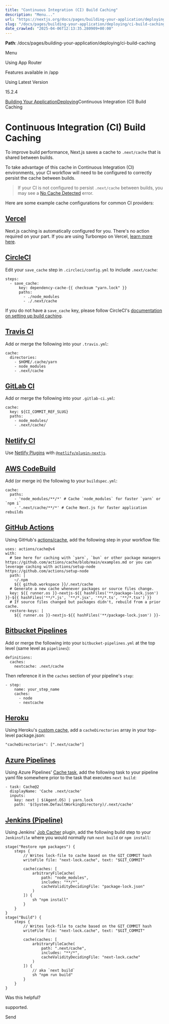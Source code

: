 ---
title: "Continuous Integration (CI) Build Caching"
description: "Menu..."
url: "https://nextjs.org/docs/pages/building-your-application/deploying/ci-build-caching"
slug: "/docs/pages/building-your-application/deploying/ci-build-caching"
date_crawled: "2025-04-06T12:13:35.280909+00:00"
---

**Path**: /docs/pages/building-your-application/deploying/ci-build-caching

Menu

Using App Router

Features available in /app

Using Latest Version

15.2.4

[Building Your Application](/docs/pages/building-your-application)[Deploying](/docs/pages/building-your-application/deploying)Continuous Integration (CI) Build Caching

# Continuous Integration (CI) Build Caching

To improve build performance, Next.js saves a cache to `.next/cache` that is shared between builds.

To take advantage of this cache in Continuous Integration (CI) environments, your CI workflow will need to be configured to correctly persist the cache between builds.

> If your CI is not configured to persist `.next/cache` between builds, you may see a [No Cache Detected](/docs/messages/no-cache) error.

Here are some example cache configurations for common CI providers:

## [Vercel](#vercel)

Next.js caching is automatically configured for you. There's no action required on your part. If you are using Turborepo on Vercel, [learn more here](https://vercel.com/docs/monorepos/turborepo).

## [CircleCI](#circleci)

Edit your `save_cache` step in `.circleci/config.yml` to include `.next/cache`:

```
steps:
  - save_cache:
      key: dependency-cache-{{ checksum "yarn.lock" }}
      paths:
        - ./node_modules
        - ./.next/cache
```

If you do not have a `save_cache` key, please follow CircleCI's [documentation on setting up build caching](https://circleci.com/docs/2.0/caching/).

## [Travis CI](#travis-ci)

Add or merge the following into your `.travis.yml`:

```
cache:
  directories:
    - $HOME/.cache/yarn
    - node_modules
    - .next/cache
```

## [GitLab CI](#gitlab-ci)

Add or merge the following into your `.gitlab-ci.yml`:

```
cache:
  key: ${CI_COMMIT_REF_SLUG}
  paths:
    - node_modules/
    - .next/cache/
```

## [Netlify CI](#netlify-ci)

Use [Netlify Plugins](https://www.netlify.com/products/build/plugins/) with [`@netlify/plugin-nextjs`](https://www.npmjs.com/package/@netlify/plugin-nextjs).

## [AWS CodeBuild](#aws-codebuild)

Add (or merge in) the following to your `buildspec.yml`:

```
cache:
  paths:
    - 'node_modules/**/*' # Cache `node_modules` for faster `yarn` or `npm i`
    - '.next/cache/**/*' # Cache Next.js for faster application rebuilds
```

## [GitHub Actions](#github-actions)

Using GitHub's [actions/cache](https://github.com/actions/cache), add the following step in your workflow file:

```
uses: actions/cache@v4
with:
  # See here for caching with `yarn`, `bun` or other package managers https://github.com/actions/cache/blob/main/examples.md or you can leverage caching with actions/setup-node https://github.com/actions/setup-node
  path: |
    ~/.npm
    ${{ github.workspace }}/.next/cache
  # Generate a new cache whenever packages or source files change.
  key: ${{ runner.os }}-nextjs-${{ hashFiles('**/package-lock.json') }}-${{ hashFiles('**/*.js', '**/*.jsx', '**/*.ts', '**/*.tsx') }}
  # If source files changed but packages didn't, rebuild from a prior cache.
  restore-keys: |
    ${{ runner.os }}-nextjs-${{ hashFiles('**/package-lock.json') }}-
```

## [Bitbucket Pipelines](#bitbucket-pipelines)

Add or merge the following into your `bitbucket-pipelines.yml` at the top level (same level as `pipelines`):

```
definitions:
  caches:
    nextcache: .next/cache
```

Then reference it in the `caches` section of your pipeline's `step`:

```
- step:
    name: your_step_name
    caches:
      - node
      - nextcache
```

## [Heroku](#heroku)

Using Heroku's [custom cache](https://devcenter.heroku.com/articles/nodejs-support#custom-caching), add a `cacheDirectories` array in your top-level package.json:

```
"cacheDirectories": [".next/cache"]
```

## [Azure Pipelines](#azure-pipelines)

Using Azure Pipelines' [Cache task](https://docs.microsoft.com/en-us/azure/devops/pipelines/tasks/utility/cache), add the following task to your pipeline yaml file somewhere prior to the task that executes `next build`:

```
- task: Cache@2
  displayName: 'Cache .next/cache'
  inputs:
    key: next | $(Agent.OS) | yarn.lock
    path: '$(System.DefaultWorkingDirectory)/.next/cache'
```

## [Jenkins (Pipeline)](#jenkins-pipeline)

Using Jenkins' [Job Cacher](https://www.jenkins.io/doc/pipeline/steps/jobcacher/) plugin, add the following build step to your `Jenkinsfile` where you would normally run `next build` or `npm install`:

```
stage("Restore npm packages") {
    steps {
        // Writes lock-file to cache based on the GIT_COMMIT hash
        writeFile file: "next-lock.cache", text: "$GIT_COMMIT"
 
        cache(caches: [
            arbitraryFileCache(
                path: "node_modules",
                includes: "**/*",
                cacheValidityDecidingFile: "package-lock.json"
            )
        ]) {
            sh "npm install"
        }
    }
}
stage("Build") {
    steps {
        // Writes lock-file to cache based on the GIT_COMMIT hash
        writeFile file: "next-lock.cache", text: "$GIT_COMMIT"
 
        cache(caches: [
            arbitraryFileCache(
                path: ".next/cache",
                includes: "**/*",
                cacheValidityDecidingFile: "next-lock.cache"
            )
        ]) {
            // aka `next build`
            sh "npm run build"
        }
    }
}
```

Was this helpful?

supported.

Send